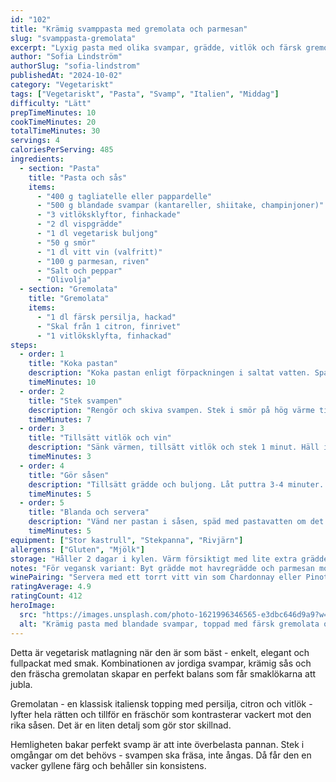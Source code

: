 ```yaml
---
id: "102"
title: "Krämig svamppasta med gremolata och parmesan"
slug: "svamppasta-gremolata"
excerpt: "Lyxig pasta med olika svampar, grädde, vitlök och färsk gremolata. En elegantvegetarisk rätt på 30 minuter!"
author: "Sofia Lindström"
authorSlug: "sofia-lindstrom"
publishedAt: "2024-10-02"
category: "Vegetariskt"
tags: ["Vegetariskt", "Pasta", "Svamp", "Italien", "Middag"]
difficulty: "Lätt"
prepTimeMinutes: 10
cookTimeMinutes: 20
totalTimeMinutes: 30
servings: 4
caloriesPerServing: 485
ingredients:
  - section: "Pasta"
    title: "Pasta och sås"
    items:
      - "400 g tagliatelle eller pappardelle"
      - "500 g blandade svampar (kantareller, shiitake, champinjoner)"
      - "3 vitlöksklyftor, finhackade"
      - "2 dl vispgrädde"
      - "1 dl vegetarisk buljong"
      - "50 g smör"
      - "1 dl vitt vin (valfritt)"
      - "100 g parmesan, riven"
      - "Salt och peppar"
      - "Olivolja"
  - section: "Gremolata"
    title: "Gremolata"
    items:
      - "1 dl färsk persilja, hackad"
      - "Skal från 1 citron, finrivet"
      - "1 vitlöksklyfta, finhackad"
steps:
  - order: 1
    title: "Koka pastan"
    description: "Koka pastan enligt förpackningen i saltat vatten. Spara 1 dl pastavatten innan du häller av."
    timeMinutes: 10
  - order: 2
    title: "Stek svampen"
    description: "Rengör och skiva svampen. Stek i smör på hög värme tills gyllene, ca 5-7 minuter. Krydda med salt och peppar."
    timeMinutes: 7
  - order: 3
    title: "Tillsätt vitlök och vin"
    description: "Sänk värmen, tillsätt vitlök och stek 1 minut. Häll i vinet och låt koka in."
    timeMinutes: 3
  - order: 4
    title: "Gör såsen"
    description: "Tillsätt grädde och buljong. Låt puttra 3-4 minuter. Rör ner hälften av parmesanen."
    timeMinutes: 5
  - order: 5
    title: "Blanda och servera"
    description: "Vänd ner pastan i såsen, späd med pastavatten om det behövs. Gör gremolatan genom att blanda persilja, citronskal och vitlök. Toppa pastan med gremolata och resten av parmesanen."
    timeMinutes: 5
equipment: ["Stor kastrull", "Stekpanna", "Rivjärn"]
allergens: ["Gluten", "Mjölk"]
storage: "Håller 2 dagar i kylen. Värm försiktigt med lite extra grädde."
notes: "För vegansk variant: Byt grädde mot havregrädde och parmesan mot nutritionsjäst. Olika svampar ger olika smaker - blanda gärna flera sorter!"
winePairing: "Servera med ett torrt vitt vin som Chardonnay eller Pinot Grigio."
ratingAverage: 4.9
ratingCount: 412
heroImage:
  src: "https://images.unsplash.com/photo-1621996346565-e3dbc646d9a9?w=1200&q=80"
  alt: "Krämig pasta med blandade svampar, toppad med färsk gremolata och parmesan"
---
```


Detta är vegetarisk matlagning när den är som bäst - enkelt, elegant och fullpackat med smak. Kombinationen av jordiga svampar, krämig sås och den fräscha gremolatan skapar en perfekt balans som får smaklökarna att jubla.

Gremolatan - en klassisk italiensk topping med persilja, citron och vitlök - lyfter hela rätten och tillför en fräschör som kontrasterar vackert mot den rika såsen. Det är en liten detalj som gör stor skillnad.

Hemligheten bakar perfekt svamp är att inte överbelasta pannan. Stek i omgångar om det behövs - svampen ska fräsa, inte ångas. Då får den en vacker gyllene färg och behåller sin konsistens.

